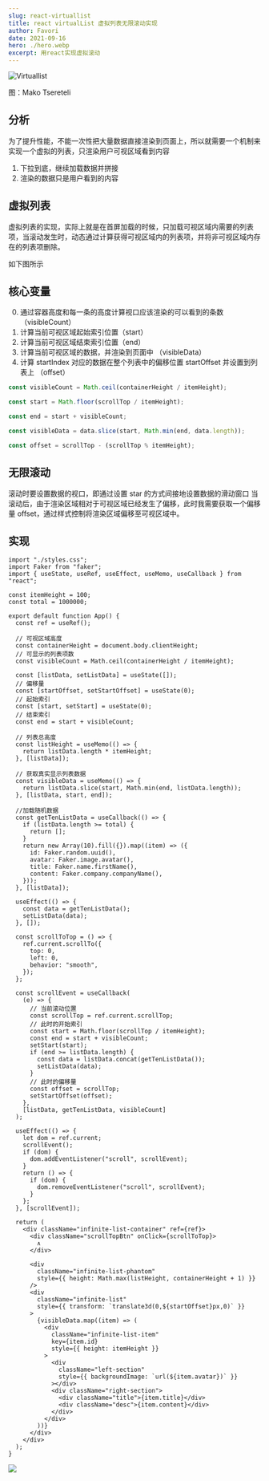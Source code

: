 ```yaml
---
slug: react-virtuallist
title: react virtualList 虚拟列表无限滚动实现
author: Favori
date: 2021-09-16
hero: ./hero.webp
excerpt: 用react实现虚拟滚动
---
```


![Virtuallist](./hero.webp)



<div className={"img-desc"}>图：Mako Tsereteli</div>


## 分析

为了提升性能，不能一次性把大量数据直接渲染到页面上，所以就需要一个机制来实现一个虚拟的列表，只渲染用户可视区域看到内容

1. 下拉到底，继续加载数据并拼接
2. 渲染的数据只是用户看到的内容

## 虚拟列表

虚拟列表的实现，实际上就是在首屏加载的时候，只加载可视区域内需要的列表项，当滚动发生时，动态通过计算获得可视区域内的列表项，并将非可视区域内存在的列表项删除。

如下图所示

<div className="art-container">
  <Draw name="virtuallist" />
</div>

## 核心变量

0. 通过容器高度和每一条的高度计算视口应该渲染的可以看到的条数（visibleCount）
1. 计算当前可视区域起始索引位置（start）
2. 计算当前可视区域结束索引位置（end）
3. 计算当前可视区域的数据，并渲染到页面中 （visibleData）
4. 计算 startIndex 对应的数据在整个列表中的偏移位置 startOffset 并设置到列表上 （offset）

```js
const visibleCount = Math.ceil(containerHeight / itemHeight);

const start = Math.floor(scrollTop / itemHeight);

const end = start + visibleCount;

const visibleData = data.slice(start, Math.min(end, data.length));

const offset = scrollTop - (scrollTop % itemHeight);
```

## 无限滚动

滚动时要设置数据的视口，即通过设置 star 的方式间接地设置数据的滑动窗口
当滚动后，由于渲染区域相对于可视区域已经发生了偏移，此时我需要获取一个偏移量 offset，通过样式控制将渲染区域偏移至可视区域中。

## 实现

```tsx
import "./styles.css";
import Faker from "faker";
import { useState, useRef, useEffect, useMemo, useCallback } from "react";

const itemHeight = 100;
const total = 1000000;

export default function App() {
  const ref = useRef();

  // 可视区域高度
  const containerHeight = document.body.clientHeight;
  // 可显示的列表项数
  const visibleCount = Math.ceil(containerHeight / itemHeight);

  const [listData, setListData] = useState([]);
  // 偏移量
  const [startOffset, setStartOffset] = useState(0);
  // 起始索引
  const [start, setStart] = useState(0);
  // 结束索引
  const end = start + visibleCount;

  // 列表总高度
  const listHeight = useMemo(() => {
    return listData.length * itemHeight;
  }, [listData]);

  // 获取真实显示列表数据
  const visibleData = useMemo(() => {
    return listData.slice(start, Math.min(end, listData.length));
  }, [listData, start, end]);

  //加载随机数据
  const getTenListData = useCallback(() => {
    if (listData.length >= total) {
      return [];
    }
    return new Array(10).fill({}).map((item) => ({
      id: Faker.random.uuid(),
      avatar: Faker.image.avatar(),
      title: Faker.name.firstName(),
      content: Faker.company.companyName(),
    }));
  }, [listData]);

  useEffect(() => {
    const data = getTenListData();
    setListData(data);
  }, []);

  const scrollToTop = () => {
    ref.current.scrollTo({
      top: 0,
      left: 0,
      behavior: "smooth",
    });
  };

  const scrollEvent = useCallback(
    (e) => {
      // 当前滚动位置
      const scrollTop = ref.current.scrollTop;
      // 此时的开始索引
      const start = Math.floor(scrollTop / itemHeight);
      const end = start + visibleCount;
      setStart(start);
      if (end >= listData.length) {
        const data = listData.concat(getTenListData());
        setListData(data);
      }
      // 此时的偏移量
      const offset = scrollTop;
      setStartOffset(offset);
    },
    [listData, getTenListData, visibleCount]
  );

  useEffect(() => {
    let dom = ref.current;
    scrollEvent();
    if (dom) {
      dom.addEventListener("scroll", scrollEvent);
    }
    return () => {
      if (dom) {
        dom.removeEventListener("scroll", scrollEvent);
      }
    };
  }, [scrollEvent]);

  return (
    <div className="infinite-list-container" ref={ref}>
      <div className="scrollTopBtn" onClick={scrollToTop}>
        ∧
      </div>

      <div
        className="infinite-list-phantom"
        style={{ height: Math.max(listHeight, containerHeight + 1) }}
      />
      <div
        className="infinite-list"
        style={{ transform: `translate3d(0,${startOffset}px,0)` }}
      >
        {visibleData.map((item) => (
          <div
            className="infinite-list-item"
            key={item.id}
            style={{ height: itemHeight }}
          >
            <div
              className="left-section"
              style={{ backgroundImage: `url(${item.avatar})` }}
            ></div>
            <div className="right-section">
              <div className="title">{item.title}</div>
              <div className="desc">{item.content}</div>
            </div>
          </div>
        ))}
      </div>
    </div>
  );
}
```

<div className="art-container">
  <a
    href="https://codesandbox.io/s/react-virtuallist-qury0"
    target='_blank'
  >
    <img src='https://codesandbox.io/static/img/play-codesandbox.svg' />
  </a>
</div>
